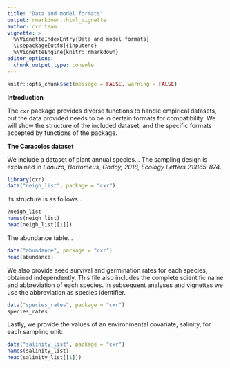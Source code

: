```yaml
---
title: "Data and model formats"
output: rmarkdown::html_vignette
author: cxr team
vignette: >
  %\VignetteIndexEntry{Data and model formats}
  \usepackage[utf8]{inputenc}
  %\VignetteEngine{knitr::rmarkdown}
editor_options: 
  chunk_output_type: console
---
```


```r
knitr::opts_chunk$set(message = FALSE, warning = FALSE)
```

**Introduction**

The `cxr` package provides diverse functions to handle empirical datasets, but the data provided needs to be in certain formats for compatibility. We will show the structure of the included dataset, and the specific formats accepted by functions of the package. 

**The Caracoles dataset**

We include a dataset of plant annual species... The sampling design is explained in *Lanuza, Bartomeus, Godoy, 2018, Ecology Letters 21:865-874*.

```r
library(cxr)
data("neigh_list", package = "cxr")
```

its structure is as follows...

```r
?neigh_list
names(neigh_list)
head(neigh_list[[1]])
```

The abundance table...

```r
data("abundance", package = "cxr")
head(abundance)
```

We also provide seed survival and germination rates for each species, obtained independently. This file also includes the complete scientific name and abbreviation of each species. In subsequent analyses and vignettes we use the abbreviation as species identifier.

```r
data("species_rates", package = "cxr")
species_rates
```

Lastly, we provide the values of an environmental covariate, salinity, for each sampling unit:

```r
data("salinity_list", package = "cxr")
names(salinity_list)
head(salinity_list[[1]])
```

